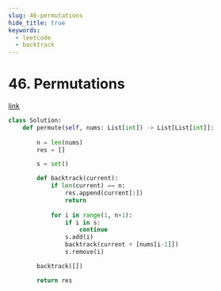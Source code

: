 ```yaml
---
slug: 46-permutations
hide_title: true
keywords:
  - leetcode
  - backtrack
---
```


# 46. Permutations

[link](https://leetcode.com/problems/permutations/description/)


```python
class Solution:
    def permute(self, nums: List[int]) -> List[List[int]]:
        
        n = len(nums)
        res = []

        s = set()

        def backtrack(current):
            if len(current) == n:
                res.append(current[:])
                return
            
            for i in range(1, n+1):
                if i in s:
                    continue
                s.add(i)
                backtrack(current + [nums[i-1]])
                s.remove(i)

        backtrack([])

        return res   
```

